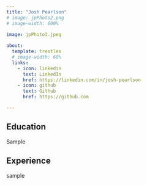 ```yaml
---
title: "Josh Pearlson"
# image: jpPhoto2.png
# image-width: 600%

image: jpPhoto3.jpeg
  
about:
  template: trestles
  # image-width: 60%
  links:
    - icon: linkedin
      text: LinkedIn
      href: https://linkedin.com/in/josh-pearlson
    - icon: github
      text: Github
      href: https://github.com

---
```


## Education 

Sample

## Experience

sample